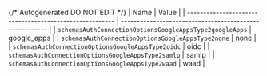 {/* Autogenerated DO NOT EDIT  */}
| Name                                                    | Value                                                   |
| ------------------------------------------------------- | ------------------------------------------------------- |
| `schemasAuthConnectionOptionsGoogleAppsType2googleApps` | google_apps                                             |
| `schemasAuthConnectionOptionsGoogleAppsType2none`       | none                                                    |
| `schemasAuthConnectionOptionsGoogleAppsType2oidc`       | oidc                                                    |
| `schemasAuthConnectionOptionsGoogleAppsType2samlp`      | samlp                                                   |
| `schemasAuthConnectionOptionsGoogleAppsType2waad`       | waad                                                    |